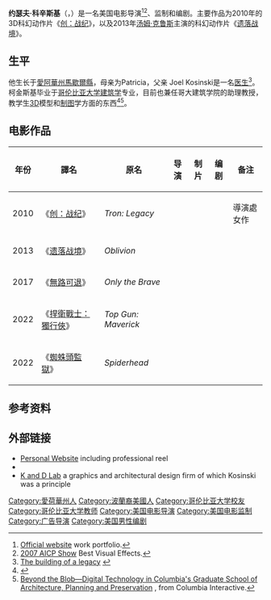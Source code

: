 {{noteTA
|G1=Movie
|G2=Show
}}
{{Infobox entertainer
| type = 導演
| name = 約瑟夫·柯金斯基
| foreignname = {{lang|en|Joseph Kosinski}}
| image = Joe Kosinski by Gage Skidmore.jpg
| imagesize = 220px
| caption = 柯金斯基於2010年7月22日在聖地牙哥動漫展
| birth_date = {{birth date and age|mf=yes|1974|5|3}}
| birth_place = 美國[[威斯康辛州|威斯康辛州]][[密爾沃基|密爾沃基]]
| origin_place = 美國[[愛阿華州|愛阿華州]][[馬歇爾縣_(愛阿華州)|馬歇爾縣]]<ref name=nytimes>{{cite news|url=http://www.nytimes.com/2010/12/05/movies/05tron.html|last=Barnes|first=Brooks|title=Cyberspace Gamble|date=2010-12-03|accessdate=2010-12-06|work=[[The_New_York_Times|The New York Times]]|publisher=[[The_New_York_Times_Company|The New York Times Company]]|page=AR1|quote=Raised in Marshalltown, Iowa — population 26,000 — he [Kosinski] is quiet, polite and interested in other people’s opinions in a way that is rare in moviedom’s major leagues.|archive-date=2014-01-01|archive-url=https://web.archive.org/web/20140101150209/http://www.nytimes.com/2010/12/05/movies/05tron.html|dead-url=no}}</ref>
| occupation = [[电影导演|电影导演]]、[[电影监制|电影监制]]、[[编剧|编剧]]
| website = {{url|josephkosinski.com}}
| yearsactive = 1999年至今
| spouse = 克莉絲汀·科辛斯基（Kristin Kosinski）
| birthname = 
| othername = 
}}

'''约瑟夫·科辛斯基'''（{{lang-en|Joseph Kosinski}}，{{bd|1974年|5月3日}}）是一名美国电影导演<ref>[http://josephkosinski.com/main.html Official website] {{webarchive|url=https://web.archive.org/web/20090228034114/http://josephkosinski.com/main.html |date=2009-02-28 }} work portfolio.</ref><ref>[http://www.aicpshow.com/ 2007 AICP Show] {{Wayback|url=http://www.aicpshow.com/ |date=20070610145434 }} Best Visual Effects.</ref>、监制和编剧。主要作品为2010年的3D科幻动作片《[[创：战纪|创：战纪]]》，以及2013年[[汤姆·克鲁斯|汤姆·克鲁斯]]主演的科幻动作片《[[遗落战境|遗落战境]]》。

==生平==
他生长于[[愛阿華州|愛阿華州]][[馬歇爾縣_(愛阿華州)|馬歇爾縣]]，母亲为Patricia，父亲 Joel Kosinski是一名[[医生|医生]]<ref>[http://www.timesrepublican.com/page/content.detail/id/535493/The-building-of-a-legacy.html?nav=5005 The building of a legacy] {{webarchive|url=https://web.archive.org/web/20131020062931/http://www.timesrepublican.com/page/content.detail/id/535493/The-building-of-a-legacy.html?nav=5005 |date=2013-10-20 }}</ref>。柯金斯基毕业于[[哥伦比亚大学|哥伦比亚大学]][[建筑学|建筑学]]专业，目前也兼任哥大建筑学院的助理教授，教学生[[三维计算机图形|3D]]模型和[[制图|制图]]学方面的东西<ref>{{cite web|url=http://www.arch.columbia.edu/index.php?pageData=41274/23/4/1700/|title=Faculty listing at Columbia GSAP website.|deadurl=yes|archiveurl=https://web.archive.org/web/20090904182739/http://www.arch.columbia.edu/index.php?pageData=41274%2F23%2F4%2F1700%2F|archivedate=2009-09-04}}</ref><ref>[http://ci.columbia.edu/ci/subjects/profiles/arch_profile0.html Beyond the Blob—Digital Technology in Columbia's Graduate School of Architecture, Planning and Preservation] {{Wayback|url=http://ci.columbia.edu/ci/subjects/profiles/arch_profile0.html |date=20090927223744 }}, from Columbia Interactive.</ref>。

== 电影作品 ==
{| class="wikitable"
|-
! 年份
! 譯名
! 原名
! 导演
! 制片
! 编剧
! 备注
|-
| 2010
| 《[[创：战纪|创：战纪]]》
| ''Tron: Legacy''
| {{yes}}
|
|
| 導演處女作
|-
| 2013
| 《[[遗落战境|遗落战境]]》
| ''Oblivion''
| {{yes}}
| {{yes}}
| {{yes}}
|
|-
| 2017
| 《[[無路可退|無路可退]]》
| ''Only the Brave''
| {{yes}}
| 
| 
|
|-
| 2022
| 《[[捍衛戰士：獨行俠|捍衛戰士：獨行俠]]》
| ''Top Gun: Maverick''
| {{yes}}
| 
| 
|
|-
| 2022
| 《[[蜘蛛頭監獄|蜘蛛頭監獄]]》
| ''Spiderhead''
| {{yes}}
| 
| 
|
|}

==参考资料==
{{reflist}}

==外部链接==
* [http://www.josephkosinski.com/ Personal Website] {{Wayback|url=http://www.josephkosinski.com/ |date=20131006045019 }} including professional reel
* {{IMDb name|2676052}}
* [http://www.kdlab.net/ K and D Lab] {{Wayback|url=http://www.kdlab.net/ |date=20130911050659 }} a graphics and architectural design firm of which Kosinski was a principle

{{約瑟夫·柯金斯基}}
{{Authority control}}
{{DEFAULTSORT:Kosinski, Joseph}}
[[Category:愛荷華州人|Category:愛荷華州人]]
[[Category:波蘭裔美國人|Category:波蘭裔美國人]]
[[Category:哥伦比亚大学校友|Category:哥伦比亚大学校友]]
[[Category:哥伦比亚大学教师|Category:哥伦比亚大学教师]]
[[Category:美国电影导演|Category:美国电影导演]]
[[Category:美国电影监制|Category:美国电影监制]]
[[Category:广告导演|Category:广告导演]]
[[Category:美国男性编剧|Category:美国男性编剧]]